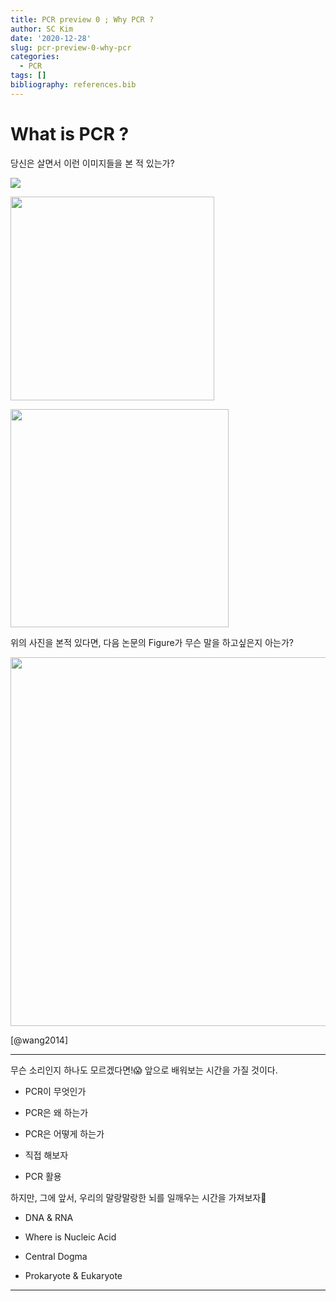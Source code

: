 ```yaml
---
title: PCR preview 0 ; Why PCR ?
author: SC Kim
date: '2020-12-28'
slug: pcr-preview-0-why-pcr
categories:
  - PCR
tags: []
bibliography: references.bib
---
```


# What is PCR ?

당신은 살면서 이런 이미지들을 본 적 있는가?

![](https://encrypted-tbn0.gstatic.com/images?q=tbn:ANd9GcQHv-5g-Ci_KWCvISRzLsqi8zuBtD1z_hSAMg&usqp=CAU)

![](https://i.pinimg.com/originals/f2/74/83/f2748366cad73cac736057e7acee26c8.jpg){width="326"}

![](https://i.pinimg.com/originals/d0/5f/31/d05f3148bcdc3034909d5f179c48e6f6.jpg){width="349"}

위의 사진을 본적 있다면, 다음 논문의 Figure가 무슨 말을 하고싶은지 아는가?

![](images/PCR_example.png){width="590"}

[@wang2014]

------------------------------------------------------------------------

무슨 소리인지 하나도 모르겠다면!😱 앞으로 배워보는 시간을 가질 것이다.

-   PCR이 무엇인가

-   PCR은 왜 하는가

-   PCR은 어떻게 하는가

-   직접 해보자

-   PCR 활용

하지만, 그에 앞서, 우리의 말랑말랑한 뇌를 일깨우는 시간을 가져보자🙂

-   DNA & RNA

-   Where is Nucleic Acid

-   Central Dogma

-   Prokaryote & Eukaryote

------------------------------------------------------------------------
